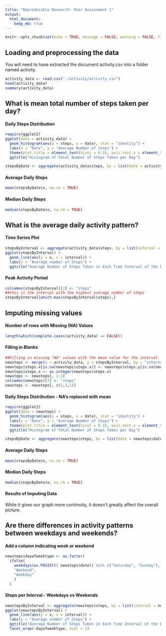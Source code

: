 ```yaml
---
title: "Reproducible Research: Peer Assessment 1"
output: 
  html_document:
    keep_md: true
---
```


```r
knitr::opts_chunk$set(echo = TRUE, message = FALSE, warning = FALSE, fig.path='figures\\')
```

## Loading and preprocessing the data
You will need to have extracted the document activity.csv into a folder named activity.

```r
activity_data <- read.csv("./activity/activity.csv")
head(activity_data)
summary(activity_data)
```


## What is mean total number of steps taken per day?

#### Daily Steps Distribution
```r
require(ggplot2)
ggplot(data = activity_data) + 
  geom_histogram(aes(y = steps, x = date), stat = "identity") +
  labs(x = "Date", y = "Average Number of Steps") + 
  theme(plot.title = element_text(hjust = 0.5), axis.text.x = element_text(angle = 90, hjust = 0.8, vjust = 0.4)) +
  ggtitle("Histogram of Total Number of Steps Taken per Day")

stepsByDate <- aggregate(activity_data$steps, by = list(date = activity_data$date), FUN = sum )
```
#### Average Daily Steps
```r
mean(stepsByDate$x, na.rm = TRUE)
```

#### Median Daily Steps
```r
median(stepsByDate$x, na.rm = TRUE)
```


## What is the average daily activity pattern?

#### Time Series Plot
```r
stepsByInterval <- aggregate(activity_data$steps, by = list(interval = activity_data$interval), FUN = mean, na.rm = TRUE)
ggplot(stepsByInterval) +
  geom_line(aes(y = x, x = interval)) +
  labs(y = "Average number of Steps") +
  ggtitle("Average Number of Steps Taken in Each Time Interval of the Day")
```

#### Peak Activity Period

```r
colnames(stepsByInterval)[2] <- "steps"
##this is the interval with the highest average number of steps
stepsByInterval[which.max(stepsByInterval$steps),]
```
## Imputing missing values

#### Number of rows with Missing (NA) Values
```r
length(which(complete.cases(activity_data) == FALSE))
```

#### Filling in Blanks
```r
##Filling in missing "NA" values with the mean value for the interval.
newsteps <- merge(x = activity_data, y = stepsByInterval, by = "interval", all.x = TRUE)
newsteps$steps.x[is.na(newsteps$steps.x)] <- newsteps$steps.y[is.na(newsteps$steps.x)]
newsteps$steps.x <- as.integer(newsteps$steps.x)
newsteps <- newsteps[, 1:3]
colnames(newsteps)[2] <- "steps"
newsteps <- newsteps[, c(2,3,1)]
```

#### Daily Steps Distribution - NA's replaced with mean
```r
require(ggplot2)
ggplot(data = newsteps) + 
  geom_histogram(aes(y = steps, x = date), stat = "identity") +
  labs(x = "Date", y = "Average Number of Steps") + 
  theme(plot.title = element_text(hjust = 0.5), axis.text.x = element_text(angle = 90, hjust = 0.8, vjust = 0.4)) +
  ggtitle("Histogram of Total Number of Steps Taken per Day")

stepsByDate <- aggregate(newsteps$steps, by = list(date = newsteps$date), FUN = sum )
```
#### Average Daily Steps
```r
mean(stepsByDate$x, na.rm = TRUE)
```

#### Median Daily Steps
```r
median(stepsByDate$x, na.rm = TRUE)
```
#### Results of Imputing Data
While it gives our graph more continuity, it doesn't greatly affect the overall picture.

## Are there differences in activity patterns between weekdays and weekends?
#### Add a column indicating week or weekend
```r
newsteps$dayofweektype <- as.factor(
  ifelse(
    weekdays(as.POSIXlt( newsteps$date)) %in% c("Saturday", "Sunday"), 
    "Weekend", 
    "Weekday"
    )
  )
```

#### Steps per Interval - Weekdays vs Weekends 
```r
newstepsByInterval <- aggregate(newsteps$steps, by = list(interval = newsteps$interval, dayofweektype = newsteps$dayofweektype), FUN = mean, na.rm = TRUE)
ggplot(newstepsByInterval) +
  geom_line(aes(y = x, x = interval)) +
  labs(y = "Average number of Steps") +
  ggtitle("Average Number of Steps Taken in Each Time Interval of the Day") +
  facet_wrap(~dayofweektype, ncol = 1)
```

